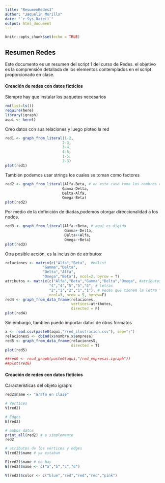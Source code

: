 ---
title: "ResumenRedes1"
author: "Jaquelin Morillo"
date: "`r Sys.Date()`"
output: html_document
---

```{r setup, include=FALSE}
knitr::opts_chunk$set(echo = TRUE)
```

## Resumen Redes

Este documento es un resumen del script 1 del curso de Redes. el objetivo es la comprensión detallada de los elementos contemplados en el script proporcionado en clase.

#### Creación de redes con datos ficticios

Siempre hay que instalar los paquetes necesarios

```{r}
rm(list=ls())
require(here)
library(igraph)
aqui <- here()
```

Creo datos con sus relaciones y luego ploteo la red
```{r}
red1 <- graph_from_literal(1-2,
                          2-3,
                          3-4,
                          4-5,
                          1-5,
                          2-3)
plot(red1)
```

También podemos usar strings los cuales se toman como factores
```{R}
red2 <- graph_from_literal(Alfa-Beta, # en este caso toma los nombres como factores
                          Gamma-Delta,
                          Delta-Alfa,
                          Omega-Beta)
plot(red2)
```

Por medio de la definición de diadas,podemos otorgar direccionalidad a los nodos.

```{r}
red3 <- graph_from_literal(Alfa-+Beta, # aquí es digida
                           Gamma+-Delta,
                           Delta++Alfa,
                           Omega-+Beta)
plot(red3)
```

Otra posible acción, es la inclusión de atributos:

```{r}
relaciones <- matrix(c("Alfa","Beta",  #edlist
                 "Gamma","Delta",
                 "Delta","Alfa",
                 "Omega","Beta"), ncol=2, byrow = T)
atributos <- matrix(c("Alfa","Beta","Gamma","Delta","Omega", #atributos
                    "4","4","5","5","5", # letras
                    "2","1","2","1","1"), # veces que tienen la letra "a"
                    ncol=3, nrow = 5, byrow=F)
red4 <- graph_from_data_frame(relaciones, 
                              vertices=atributos,
                              directed = F)
plot(red4)
```

Sin embargo, tambien puedo importar datos de otros formatos
```{r}
x <- read.csv(paste0(aqui,"/red_ilustracion.csv"), sep=";")
relaciones5 <- cbind(x$nombre,x$empresa)
red5 <- graph_from_data_frame(relaciones5, 
                              directed = T)
plot(red5)

##red6 <- read_graph(paste0(aqui,"/red_empresas.igraph"))
##plot(red6)
```

#### Creación de redes con datos ficticios
Caracteristicas del objeto igraph:

```{r}
red2$name <- "Grafo en clase"

# Vertices
V(red2)

# Edges
E(red2)

# ambos datos
print_all(red2) # o simplemente
red2

# atributos de los vertices y edges
V(red2)$name # ya estaban 

E(red2)$name # no hay
E(red2)$name <- c("a","b","c","d") 

V(red2)$color <- c("blue","red","red","red","pink")
```